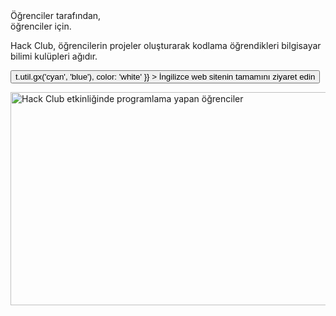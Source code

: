 
<Container variant="copy">

<Heading as="h1">
  Öğrenciler tarafından, <br />
  öğrenciler için.
</Heading>

Hack Club, öğrencilerin projeler oluşturarak kodlama öğrendikleri bilgisayar bilimi kulüpleri ağıdır.

<p>
  <Button
    as="a"
    href="https://hackclub.com/?ref=tr"
    variant="ctaLg"
    sx={{
      backgroundImage: t => t.util.gx('cyan', 'blue'),
      color: 'white'
    }}
  >
    İngilizce web sitenin tamamını ziyaret edin
  </Button>
</p>

<img
  alt="Hack Club etkinliğinde programlama yapan öğrenciler"
  src="https://cdn.glitch.com/f0afe4d3-a031-4c0e-8dd5-766cd9ae1e8b%2Ftea_team.jpg?1550999670860"
  width="512"
  height="341"
/>

</Container>
